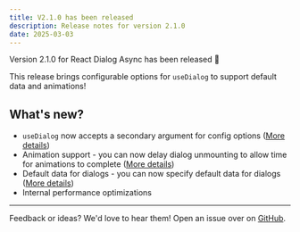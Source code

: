 ```yaml
---
title: V2.1.0 has been released
description: Release notes for version 2.1.0
date: 2025-03-03
---
```


Version 2.1.0 for React Dialog Async has been released 🎉

This release brings configurable options for `useDialog` to support default data and animations!

## What's new?
* `useDialog` now accepts a secondary argument for config options ([More details](/API/use-dialog#dialog-options))
* Animation support - you can now delay dialog unmounting to allow time for animations to complete ([More details](/animations))
* Default data for dialogs - you can now specify default data for dialogs ([More details](/API/use-dialog))
* Internal performance optimizations

---

Feedback or ideas? We'd love to hear them! Open an issue over on [GitHub](https://github.com/a16n-dev/react-dialog-async/issues).

